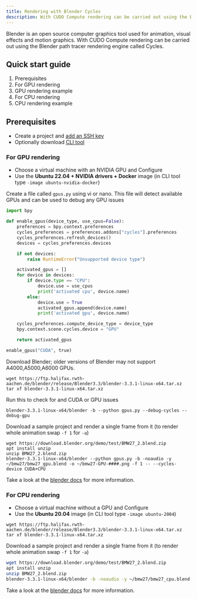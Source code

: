 ```yaml
---
title: Rendering with Blender Cycles
description: With CUDO Compute rendering can be carried out using the Blender path tracer rendering engine called Cycles.
---
```


Blender is an open source computer graphics tool used for animation, visual effects and motion graphics. With CUDO Compute
rendering can be carried out using the Blender path tracer rendering engine called Cycles.

## Quick start guide

1. Prerequisites
1. For GPU rendering
1. GPU rendering example
1. For CPU rendering
1. CPU rendering example

## Prerequisites

- Create a project and [add an SSH key](/docs/tutorials/how-to-generate-ssh-keys)
- Optionally download [CLI tool](/docs/cli-tool)

### For GPU rendering

- Choose a virtual machine with an NVIDIA GPU and Configure
- Use the **Ubuntu 22.04 + NVIDIA drivers + Docker** image (in CLI tool type `-image ubuntu-nvidia-docker`)

Create a file called `gpus.py` using vi or nano. This file will detect available GPUs and can be used to debug any GPU issues

```python {{ title: 'GPU rendering example'}}
import bpy

def enable_gpus(device_type, use_cpus=False):
    preferences = bpy.context.preferences
    cycles_preferences = preferences.addons["cycles"].preferences
    cycles_preferences.refresh_devices()
    devices = cycles_preferences.devices

    if not devices:
        raise RuntimeError("Unsupported device type")

    activated_gpus = []
    for device in devices:
        if device.type == "CPU":
            device.use = use_cpus
            print('activated cpu', device.name)
        else:
            device.use = True
            activated_gpus.append(device.name)
            print('activated gpu', device.name)

    cycles_preferences.compute_device_type = device_type
    bpy.context.scene.cycles.device = "GPU"

    return activated_gpus

enable_gpus("CUDA", true)
```

Download Blender; older versions of Blender may not support A4000,A5000,A6000 GPUs.

```shell {{ title: 'Download Blender'}}
wget https://ftp.halifax.rwth-aachen.de/blender/release/Blender3.3/blender-3.3.1-linux-x64.tar.xz
tar xf blender-3.3.1-linux-x64.tar.xz
```

Run this to check for and CUDA or GPU issues

```shell {{ title: 'Check for and CUDA or GPU issues' }}
blender-3.3.1-linux-x64/blender -b --python gpus.py --debug-cycles --debug-gpu
```

Download a sample project and render a single frame from it (to render whole animation swap `-f 1` for `-a`)

```shell {{ title: 'Download sample project & render frame'}}
wget https://download.blender.org/demo/test/BMW27_2.blend.zip
apt install unzip
unzip BMW27_2.blend.zip
blender-3.3.1-linux-x64/blender --python gpus.py -b -noaudio -y ~/bmw27/bmw27_gpu.blend -o ~/bmw27-GPU-####.png -f 1 -- --cycles-device CUDA+CPU
```

Take a look at the [blender docs](https://docs.blender.org/manual/en/latest/advanced/command_line/render.html) for more information.

### For CPU rendering

- Choose a virtual machine without a GPU and Configure
- Use the **Ubuntu 20.04** image (in CLI tool type `-image ubuntu-2004`)

```shell {{ title: 'CPU rendering example' }}
wget https://ftp.halifax.rwth-aachen.de/blender/release/Blender3.3/blender-3.3.1-linux-x64.tar.xz
tar xf blender-3.3.1-linux-x64.tar.xz
```

Download a sample project and render a single frame from it (to render whole animation swap `-f 1` for `-a`)

```bash {{ title: 'Download sample project & render frame'}}
wget https://download.blender.org/demo/test/BMW27_2.blend.zip
apt install unzip
unzip BMW27_2.blend.zip
blender-3.3.1-linux-x64/blender -b -noaudio -y ~/bmw27/bmw27_cpu.blend -o ~/bmw27-GPU-####.png -f 1
```

Take a look at the [blender docs](https://docs.blender.org/manual/en/latest/advanced/command_line/render.html) for more information.

